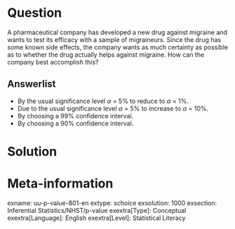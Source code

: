 Question
========
  
A pharmaceutical company has developed a new drug against migraine and wants to test its efficacy with a sample of migraineurs. Since the drug has some known side effects, the company wants as much certainty as possible as to whether the drug actually helps against migraine. How can the company best accomplish this?

  
Answerlist
----------
* By the usual significance level $\alpha$ = 5% to reduce to $\alpha$ = 1%.
* Due to the usual significance level $\alpha$ = 5% to increase to $\alpha$ = 10%.  
* By choosing a 99% confidence interval.
* By choosing a 90% confidence interval. 

Solution
========

Meta-information
================
exname: uu-p-value-801-en
extype: schoice
exsolution: 1000
exsection: Inferential Statistics/NHST/p-value
exextra[Type]: Conceptual
exextra[Language]: English
exextra[Level]: Statistical Literacy

